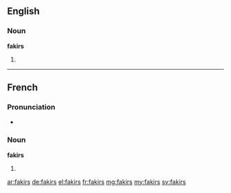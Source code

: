 ==English==

===Noun===
'''fakirs'''

# {{plural of|fakir}}

----

==French==

===Pronunciation===
* {{IPA|/fakiʁ/|lang=fr}}

===Noun===
'''fakirs''' {{m|p}}

# {{plural of|fakir|lang=fr}}

[[ar:fakirs]]
[[de:fakirs]]
[[el:fakirs]]
[[fr:fakirs]]
[[mg:fakirs]]
[[my:fakirs]]
[[sv:fakirs]]